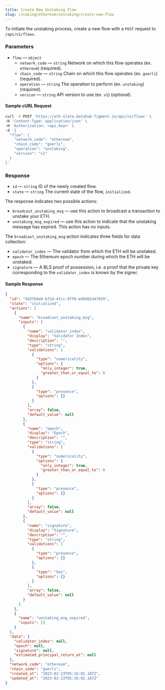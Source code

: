 ```yaml
---
title: Create New Unstaking Flow
slug: /staking/ethereum/unstaking/create-new-flow
---
```


To initiate the unstaking process, create a new flow with a `POST` request to `/api/v1/flows`.

### Parameters

- `flow` &mdash; `object`
  - `network_code` &mdash; `string` Network on which this flow operates (ex. `ethereum`) (required).
  - `chain_code` &mdash; `string` Chain on which this flow operates (ex. `goerli`) (required).
  - `operation` &mdash; `string` The operation to perform (ex. `unstaking`) (required).
  - `version` &mdash; `string` API version to use (ex. `v1`) (optional).

#### Sample cURL Request

```bash {5-10}
curl -X POST 'https://eth-slate.datahub.figment.io/api/v1/flows' \
-H 'Content-Type: application/json' \
-H 'Authorization: <api_key>' \
-d '{
  "flow": {
    "network_code": "ethereum",
    "chain_code": "goerli",
    "operation": "unstaking",
    "version": "v1"
  }
}'
```

### Response

- `id` &mdash; `string` ID of the newly created flow.
- `state` &mdash; `string` The current state of the flow, `initialized`.

The response indicates two possible actions:

- `broadcast_unstaking_msg` &mdash; use this action to broadcast a transaction to unstake your ETH.
- `unstaking_msg_expired` &mdash; use this action to indicate that the unstaking message has expired. This action has no inputs.

The `broadcast_unstaking_msg` action indicates three fields for data collection:

- `validator_index` &mdash; The validator from which the ETH will be unstaked.
- `epoch` &mdash; The Ethereum epoch number during which the ETH will be unstaked.
- `signature` &mdash; A BLS proof of possession, i.e. a proof that the private key corresponding to the `validator_index` is known by the signer.

#### Sample Response

```json {3,6,9,30,51,71}
{
  "id": "5d3fb8e0-bf2d-4fcc-9ff8-ed9d02d47659",
  "state": "initialized",
  "actions": [
    {
      "name": "broadcast_unstaking_msg",
      "inputs": [
        {
          "name": "validator_index",
          "display": "Validator Index",
          "description": "",
          "type": "string",
          "validations": [
            {
              "type": "numericality",
              "options": {
                "only_integer": true,
                "greater_than_or_equal_to": 0
              }
            },
            {
              "type": "presence",
              "options": {}
            }
          ],
          "array": false,
          "default_value": null
        },
        {
          "name": "epoch",
          "display": "Epoch",
          "description": "",
          "type": "string",
          "validations": [
            {
              "type": "numericality",
              "options": {
                "only_integer": true,
                "greater_than_or_equal_to": 0
              }
            },
            {
              "type": "presence",
              "options": {}
            }
          ],
          "array": false,
          "default_value": null
        },
        {
          "name": "signature",
          "display": "Signature",
          "description": "",
          "type": "string",
          "validations": [
            {
              "type": "presence",
              "options": {}
            },
            {
              "type": "hex",
              "options": {}
            }
          ],
          "array": false,
          "default_value": null
        }
      ]
    },
    {
      "name": "unstaking_msg_expired",
      "inputs": []
    }
  ],
  "data": {
    "validator_index": null,
    "epoch": null,
    "signature": null,
    "estimated_principal_return_at": null
  },
  "network_code": "ethereum",
  "chain_code": "goerli",
  "created_at": "2023-02-23T05:16:02.187Z",
  "updated_at": "2023-02-23T05:16:02.187Z"
}
```
